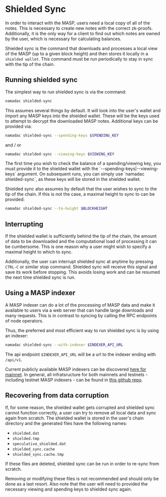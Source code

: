 
# Shielded Sync

In order to interact with the MASP, users need a local copy of all of the notes. This is
necessary to create new notes with the correct zk-proofs. Additionally, it is the only way
for a client to find out which notes are owned by the user, which is necessary for calculating balances.

Shielded sync is the command that downloads and processes a local view of the MASP (up to
a given block height) and then stores it locally in a `shielded wallet`. This command must be
run periodically to stay in sync with the tip of the chain.

## Running shielded sync

The simplest way to run shielded sync is via the command:
```bash copy
namadac shielded-sync
```
This assumes several things by default. It will look into the user's wallet and import any MASP
keys into the shielded wallet. These will be the keys used to attempt to decrypt the downloaded
MASP notes. Additional keys can be provided via:
```bash copy
namadac shielded-sync --spending-keys $SPENDING_KEY
```
and / or
```bash copy
namadac shielded-sync --viewing-keys $VIEWING_KEY
```

<Callout>
The first time you wish to check the balance of a spending/viewing key, you must provide it to the shielded wallet with
the `--spending-keys|--viewing-keys` argument. On subsequent runs, you can simply use `namadac shielded-sync`, as these
keys will be stored in the shielded wallet.
</Callout>

Shielded sync also assumes by default that the user wishes to sync to the tip of the chain. If this is not
the case, a maximal height to sync to can be provided:
```bash copy
namadac shielded-sync --to-height $BLOCKHEIGHT
```

## Interrupting

If the shielded wallet is sufficiently behind the tip of the chain, the amount of data to be downloaded
and the computational load of processing it can be cumbersome. This is one reason why a user might
wish to specify a maximal height to which to sync.

Additionally, the user can interrupt shielded sync at anytime by pressing `CTRL-C` or similar stop
command. Shielded sync will receive this signal and save its work before stopping. This avoids
losing work and can be resumed the next time shielded sync is run.

## Using a MASP indexer

A MASP indexer can do a lot of the processing of MASP data and make it available to users via a
web server that can handle large downloads and many requests. This is in contrast to syncing
by calling the RPC endpoints of node operators.

Thus, the preferred and most efficient way to run shielded sync is by using an indexer:
```bash copy
namadac shielded-sync --with-indexer $INDEXER_API_URL
```
The api endpoint `$INDEXER_API_URL` will be a url to the indexer ending with `/api/v1`.

Current publicly available MASP indexers can be discovered [here for mainnet](https://namada.community/infra/masp-indexers).
In general, all infratsructure for both mainnets and testnets - including testnet MASP indexers - can be found in [this github repo](https://github.com/Luminara-Hub/namada-ecosystem/tree/main/user-and-dev-tools).

## Recovering from data corruption

If, for some reason, the shielded wallet gets corrupted and shielded sync cannot function correctly,
a user can try to remove all local data and sync again from scratch. The shielded wallet is stored
in the user's chain directory and the generated files have the following names:
 * `shielded.dat`
 * `shielded.tmp`
 * `speculative_shielded.dat`
 * `shielded_sync.cache`
 * `shielded_sync.cache.tmp`

 If these files are deleted, shielded sync can be run in order to re-sync from scratch.

<Callout>
Removing or modifying these files is not recommended and should only be done as a last resort.
Also note that the user will need to provided the necessary viewing and spending keys to
shielded sync again.
</Callout>